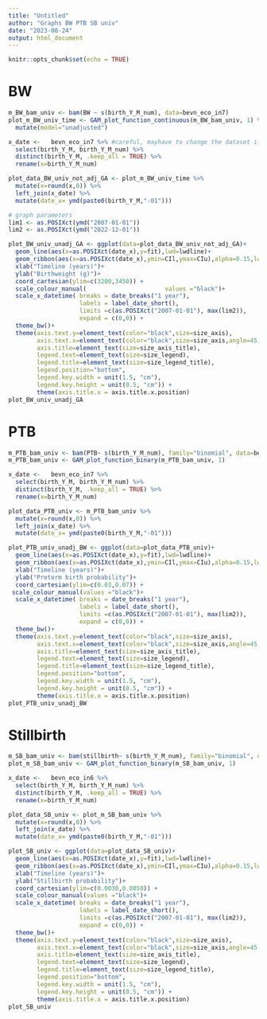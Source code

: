 ```yaml
---
title: "Untitled"
author: "Graphs BW PTB SB univ"
date: "2023-08-24"
output: html_document
---
```


```r
knitr::opts_chunk$set(echo = TRUE)
```

# BW

```r
m_BW_bam_univ <- bam(BW ~ s(birth_Y_M_num), data=bevn_eco_in7) 
plot_m_BW_univ_time <- GAM_plot_function_continuous(m_BW_bam_univ, 1) %>%
  mutate(model="unadjusted")
```


```r
x_date <-   bevn_eco_in7 %>% #careful, mayhave to change the dataset if I later work with smaller time ranges!
  select(birth_Y_M, birth_Y_M_num) %>%
  distinct(birth_Y_M, .keep_all = TRUE) %>%
  rename(x=birth_Y_M_num)

plot_data_BW_univ_not_adj_GA <- plot_m_BW_univ_time %>%
  mutate(x=round(x,0)) %>%
  left_join(x_date) %>%
  mutate(date_x= ymd(paste0(birth_Y_M,"-01")))

# graph parameters
lim1 <- as.POSIXct(ymd("2007-01-01"))
lim2 <- as.POSIXct(ymd("2022-12-01"))

plot_BW_univ_unadj_GA <- ggplot(data=plot_data_BW_univ_not_adj_GA)+
  geom_line(aes(x=as.POSIXct(date_x),y=fit),lwd=lwdline)+
  geom_ribbon(aes(x=as.POSIXct(date_x),ymin=CIl,ymax=CIu),alpha=0.15,lwd=lwdline)+
  xlab("Timeline (years)")+
  ylab("Birthweight (g)")+
  coord_cartesian(ylim=c(3200,3450)) +
  scale_colour_manual(                      values ="black")+
  scale_x_datetime( breaks = date_breaks("1 year"), 
                    labels = label_date_short(),
                    limits =c(as.POSIXct("2007-01-01"), max(lim2)),
                    expand = c(0,0)) +
  theme_bw()+
  theme(axis.text.y=element_text(color="black",size=size_axis),
        axis.text.x=element_text(color="black",size=size_axis,angle=45,hjust=1),
        axis.title=element_text(size=size_axis_title),
        legend.text=element_text(size=size_legend),
        legend.title=element_text(size=size_legend_title),
        legend.position="bottom",
        legend.key.width = unit(1.5, "cm"), 
        legend.key.height = unit(0.5, "cm")) +
        theme(axis.title.x = axis.title.x.position)
plot_BW_univ_unadj_GA
```

# PTB
```r
m_PTB_bam_univ <- bam(PTB~ s(birth_Y_M_num), family="binomial", data=bevn_eco_in7) 
m_PTB_bam_univ <- GAM_plot_function_binary(m_PTB_bam_univ, 1)
```

```r
x_date <-   bevn_eco_in7 %>% 
  select(birth_Y_M, birth_Y_M_num) %>%
  distinct(birth_Y_M, .keep_all = TRUE) %>%
  rename(x=birth_Y_M_num)

plot_data_PTB_univ <- m_PTB_bam_univ %>%
  mutate(x=round(x,0)) %>%
  left_join(x_date) %>%
  mutate(date_x= ymd(paste0(birth_Y_M,"-01")))

plot_PTB_univ_unadj_BW <- ggplot(data=plot_data_PTB_univ)+
  geom_line(aes(x=as.POSIXct(date_x),y=fit),lwd=lwdline)+
  geom_ribbon(aes(x=as.POSIXct(date_x),ymin=CIl,ymax=CIu),alpha=0.15,lwd=lwdline)+
  xlab("Timeline (years)")+
  ylab("Preterm birth probability")+
  coord_cartesian(ylim=c(0.03,0.07)) +
 scale_colour_manual(values ="black")+
  scale_x_datetime( breaks = date_breaks("1 year"), 
                    labels = label_date_short(),
                    limits =c(as.POSIXct("2007-01-01"), max(lim2)),
                    expand = c(0,0)) +
  theme_bw()+
  theme(axis.text.y=element_text(color="black",size=size_axis),
        axis.text.x=element_text(color="black",size=size_axis,angle=45,hjust=1),
        axis.title=element_text(size=size_axis_title),
        legend.text=element_text(size=size_legend),
        legend.title=element_text(size=size_legend_title),
        legend.position="bottom",
        legend.key.width = unit(1.5, "cm"), 
        legend.key.height = unit(0.5, "cm")) +
        theme(axis.title.x = axis.title.x.position)
plot_PTB_univ_unadj_BW
```

# Stillbirth
```r
m_SB_bam_univ <- bam(stillbirth~ s(birth_Y_M_num), family="binomial", data=bevn_eco_in6)
plot_m_SB_bam_univ <- GAM_plot_function_binary(m_SB_bam_univ, 1)
```


```r
x_date <-   bevn_eco_in6 %>% 
  select(birth_Y_M, birth_Y_M_num) %>%
  distinct(birth_Y_M, .keep_all = TRUE) %>%
  rename(x=birth_Y_M_num)

plot_data_SB_univ <- plot_m_SB_bam_univ %>%
  mutate(x=round(x,0)) %>%
  left_join(x_date) %>%
  mutate(date_x= ymd(paste0(birth_Y_M,"-01")))

plot_SB_univ <- ggplot(data=plot_data_SB_univ)+
  geom_line(aes(x=as.POSIXct(date_x),y=fit),lwd=lwdline)+
  geom_ribbon(aes(x=as.POSIXct(date_x),ymin=CIl,ymax=CIu),alpha=0.15,lwd=lwdline)+
  xlab("Timeline (years)")+
  ylab("Stillbirth probability")+
  coord_cartesian(ylim=c(0.0030,0.0050)) +
  scale_colour_manual(values ="black")+
  scale_x_datetime( breaks = date_breaks("1 year"), 
                    labels = label_date_short(),
                    limits =c(as.POSIXct("2007-01-01"), max(lim2)),
                    expand = c(0,0)) +
  theme_bw()+
  theme(axis.text.y=element_text(color="black",size=size_axis),
        axis.text.x=element_text(color="black",size=size_axis,angle=45,hjust=1),
        axis.title=element_text(size=size_axis_title),
        legend.text=element_text(size=size_legend),
        legend.title=element_text(size=size_legend_title),
        legend.position="bottom",
        legend.key.width = unit(1.5, "cm"), 
        legend.key.height = unit(0.5, "cm")) +
        theme(axis.title.x = axis.title.x.position)
plot_SB_univ
```